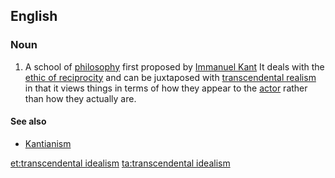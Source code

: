 {{wikipedia}}
==English==
===Noun===
{{en-noun|head=[[transcendental]] [[idealism]]}}
#{{philosophy}} A school of [[philosophy]] first proposed by [[Immanuel Kant]] It deals with the [[ethic of reciprocity]] and can be juxtaposed with [[transcendental realism]] in that it views things in terms of how they appear to the [[actor]] rather than how they actually are.
====See also====
* [[Kantianism]]

[[et:transcendental idealism]]
[[ta:transcendental idealism]]